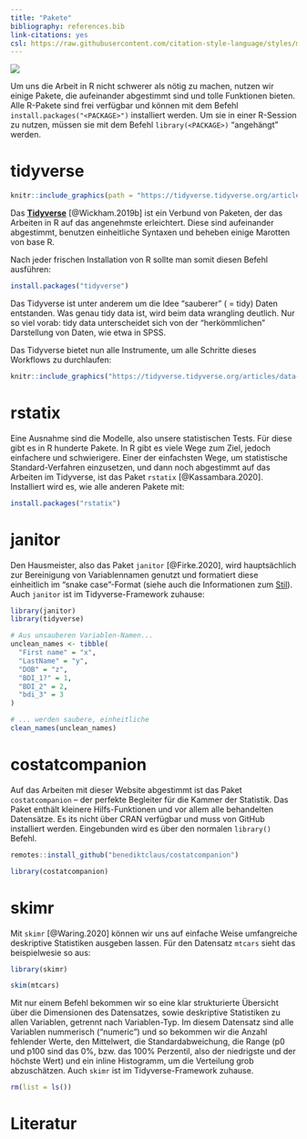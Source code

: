```yaml
---
title: "Pakete"
bibliography: references.bib
link-citations: yes
csl: https://raw.githubusercontent.com/citation-style-language/styles/master/apa.csl
---
```


![](images/package_r.jpg)

Um uns die Arbeit in R nicht schwerer als nötig zu machen, nutzen wir einige Pakete, die aufeinander abgestimmt sind und tolle Funktionen bieten. Alle R-Pakete sind frei verfügbar und können mit dem Befehl `install.packages("<PACKAGE>")` installiert werden. Um sie in einer R-Session zu nutzen, müssen sie mit dem Befehl `library(<PACKAGE>)` "angehängt" werden.

# tidyverse

```r
knitr::include_graphics(path = "https://tidyverse.tidyverse.org/articles/tidyverse-logo.png")
```


Das [**Tidyverse**](https://www.tidyverse.org/) [@Wickham.2019b] ist ein Verbund von Paketen, der das Arbeiten in R auf das angenehmste erleichtert. Diese sind aufeinander abgestimmt, benutzen einheitliche Syntaxen und beheben einige Marotten von base R.

Nach jeder frischen Installation von R sollte man somit diesen Befehl ausführen:
```r
install.packages("tidyverse")
```

Das Tidyverse ist unter anderem um die Idee "sauberer" ( = tidy) Daten entstanden. Was genau tidy data ist, wird beim data wrangling deutlich. Nur so viel vorab: tidy data unterscheidet sich von der "herkömmlichen" Darstellung von Daten, wie etwa in SPSS.

Das Tidyverse bietet nun alle Instrumente, um alle Schritte dieses Workflows zu durchlaufen:
```r
knitr::include_graphics("https://tidyverse.tidyverse.org/articles/data-science.png")
```


# rstatix
Eine Ausnahme sind die Modelle, also unsere statistischen Tests. Für diese gibt es in R hunderte Pakete. In R gibt es viele Wege zum Ziel, jedoch einfachere und schwierigere. Einer der einfachsten Wege, um statistische Standard-Verfahren einzusetzen, und dann noch abgestimmt auf das Arbeiten im Tidyverse, ist das Paket `rstatix` [@Kassambara.2020]. Installiert wird es, wie alle anderen Pakete mit:
```r
install.packages("rstatix")
```


# janitor
Den Hausmeister, also das Paket `janitor` [@Firke.2020], wird hauptsächlich zur Bereinigung von Variablennamen genutzt und formatiert diese einheitlich im "snake case"-Format (siehe auch die Informationen zum [Stil](stil.html)). Auch `janitor` ist im Tidyverse-Framework zuhause:

```r
library(janitor)
library(tidyverse)
```

```r
# Aus unsauberen Variablen-Namen...
unclean_names <- tibble(
  "First name" = "x",
  "LastName" = "y",
  "DOB" = "z",
  "BDI_1?" = 1,
  "BDI_2" = 2,
  "bdi_3" = 3
)

# ... werden saubere, einheitliche
clean_names(unclean_names)
```

# costatcompanion {#costatcompanion}
Auf das Arbeiten mit dieser Website abgestimmt ist das Paket `costatcompanion` -- der perfekte Begleiter für die Kammer der Statistik. Das Paket enthält kleinere Hilfs-Funktionen und vor allem alle behandelten Datensätze. Es its nicht über CRAN verfügbar und muss von GitHub installiert werden. Eingebunden wird es über den normalen `library()` Befehl.

```r
remotes::install_github("benediktclaus/costatcompanion")

library(costatcompanion)
```


# skimr
Mit `skimr` [@Waring.2020] können wir uns auf einfache Weise umfangreiche deskriptive Statistiken ausgeben lassen. Für den Datensatz `mtcars` sieht das beispielwesie so aus:

```r
library(skimr)
```

```r
skim(mtcars)
```

Mit nur einem Befehl bekommen wir so eine klar strukturierte Übersicht über die Dimensionen des Datensatzes, sowie deskriptive Statistiken zu allen Variablen, getrennt nach Variablen-Typ. Im diesem Datensatz sind alle Variablen nummerisch ("numeric") und so bekommen wir die Anzahl fehlender Werte, den Mittelwert, die Standardabweichung, die Range (p0 und p100 sind das 0%, bzw. das 100% Perzentil, also der niedrigste und der höchste Wert) und ein inline Histogramm, um die Verteilung grob abzuschätzen. Auch `skimr` ist im Tidyverse-Framework zuhause.

```r
rm(list = ls())
```


# Literatur